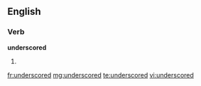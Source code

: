 ==English==

===Verb===
'''underscored'''

# {{past of|[[underscore]]}}

[[fr:underscored]]
[[mg:underscored]]
[[te:underscored]]
[[vi:underscored]]